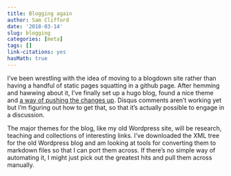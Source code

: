 ```yaml
---
title: Blogging again
author: Sam Clifford
date: '2018-03-14'
slug: blogging
categories: [meta]
tags: []
link-citations: yes
hasMath: true
---
```



I've been wrestling with the idea of moving to a blogdown site rather than having a handful of static pages squatting in a github page. After hemming and hawwing about it, I've finally set up a hugo blog, found a nice theme and [a way of pushing the changes up](https://hjdskes.github.io/blog/update-deploying-hugo-on-personal-gh-pages/). Disqus comments aren't working yet but I'm figuring out how to get that, so that it's actually possible to engage in a discussion.

The major themes for the blog, like my old Wordpress site, will be research, teaching and collections of interesting links. I've downloaded the XML tree for the old Wordpress blog and am looking at tools for converting them to markdown files so that I can port them across. If there's no simple way of automating it, I might just pick out the greatest hits and pull them across manually.